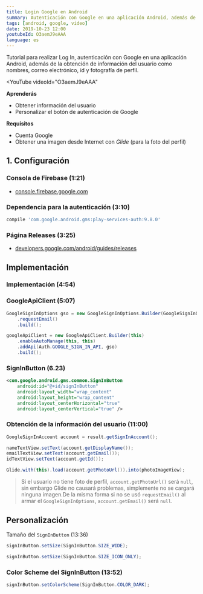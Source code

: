 ```yaml
---
title: Login Google en Android
summary: Autenticación con Google en una aplicación Android, además de la obtención de información del usuario como nombres, correo electrónico, id y fotografía de perfil.
tags: [android, google, video]
date: 2019-10-23 12:00
youtubeId: O3aemJ9eAAA
language: es
---
```


Tutorial para realizar Log In, autenticación con Google en una aplicación Android, además de la obtención de información del usuario como nombres, correo electrónico, id y fotografía de perfil.

<YouTube videoId="O3aemJ9eAAA"

__Aprenderás__

* Obtener información del usuario
* Personalizar el botón de autenticación de Google

__Requisitos__

* Cuenta Google
* Obtener una imagen desde Internet con _Glide_ (para la foto del perfil)

## 1. Configuración

### Consola de Firebase (1:21)

* [console.firebase.google.com](https://console.firebase.google.com/)

### Dependencia para la autenticación (3:10)

```groovy
compile 'com.google.android.gms:play-services-auth:9.8.0'
```

### Página Releases (3:25)

* [developers.google.com/android/guides/releases](https://developers.google.com/android/guides/releases)

## Implementación

### Implementación (4:54)

### GoogleApiClient (5:07)

```java
GoogleSignInOptions gso = new GoogleSignInOptions.Builder(GoogleSignInOptions.DEFAULT_SIGN_IN)
    .requestEmail()
    .build();

googleApiClient = new GoogleApiClient.Builder(this)
    .enableAutoManage(this, this)
    .addApi(Auth.GOOGLE_SIGN_IN_API, gso)
    .build();
```

### SignInButton (6.23)

```xml
<com.google.android.gms.common.SignInButton
    android:id="@+id/signInButton"
    android:layout_width="wrap_content"
    android:layout_height="wrap_content"
    android:layout_centerHorizontal="true"
    android:layout_centerVertical="true" />
```

### Obtención de la información del usuario (11:00)

```java
GoogleSignInAccount account = result.getSignInAccount();

nameTextView.setText(account.getDisplayName());
emailTextView.setText(account.getEmail());
idTextView.setText(account.getId());

Glide.with(this).load(account.getPhotoUrl()).into(photoImageView);
```

> Si el usuario no tiene foto de perfil, `account.getPhotoUrl()` será `null`, sin embargo Glide no causará problemas, simplemente no se cargará ninguna imagen.De la misma forma si no se usó `requestEmail()` al armar el `GoogleSignInOptions`, `account.getEmail()` será `null`.

## Personalización

Tamaño del `SignInButton` (13:36)

```java
signInButton.setSize(SignInButton.SIZE_WIDE);
```

```java
signInButton.setSize(SignInButton.SIZE_ICON_ONLY);
```

### Color Scheme del SignInButton (13:52)

```java
signInButton.setColorScheme(SignInButton.COLOR_DARK);
```

<GitHub repo="GoogleSignInAndroid"/>
